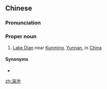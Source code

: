 ==Chinese==
{{zh-forms}}
{{wikipedia|Lake Dian}}

===Pronunciation===
{{zh-pron
|m=Diānchí
|cat=pn
}}

===Proper noun===
{{zh-proper noun}}

# [[Lake Dian]] near [[Kunming]], [[Yunnan]], in [[China]]

====Synonyms====
* {{zh-l|昆明湖}}

[[zh:滇池]]